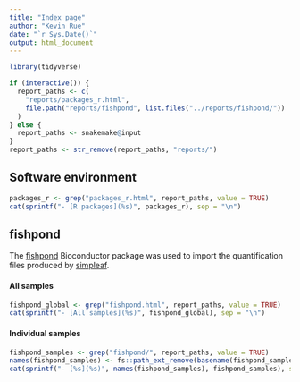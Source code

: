 ```yaml
---
title: "Index page"
author: "Kevin Rue"
date: "`r Sys.Date()`"
output: html_document
---
```


```r
library(tidyverse)
```

```r
if (interactive()) {
  report_paths <- c(
    "reports/packages_r.html",
    file.path("reports/fishpond", list.files("../reports/fishpond/"))
  )
} else {
  report_paths <- snakemake@input
}
report_paths <- str_remove(report_paths, "reports/")
```

## Software environment

```r
packages_r <- grep("packages_r.html", report_paths, value = TRUE)
cat(sprintf("- [R packages](%s)", packages_r), sep = "\n")
```

## fishpond

The [fishpond](https://www.bioconductor.org/packages/release/bioc/html/fishpond.html) Bioconductor package was used to import the quantification files produced by [simpleaf](https://simpleaf.readthedocs.io/en/latest/).

#### All samples

```r
fishpond_global <- grep("fishpond.html", report_paths, value = TRUE)
cat(sprintf("- [All samples](%s)", fishpond_global), sep = "\n")
```

#### Individual samples

```r
fishpond_samples <- grep("fishpond/", report_paths, value = TRUE)
names(fishpond_samples) <- fs::path_ext_remove(basename(fishpond_samples))
cat(sprintf("- [%s](%s)", names(fishpond_samples), fishpond_samples), sep = "\n")
```
